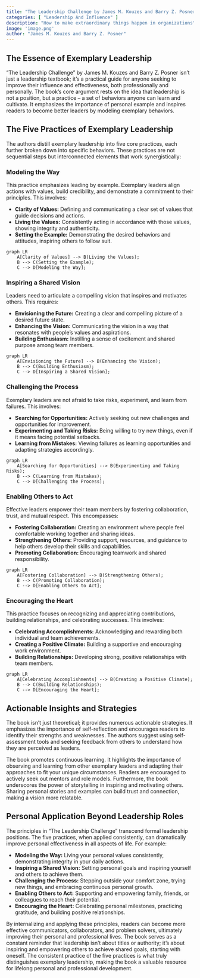 ```yaml
---
title: "The Leadership Challenge by James M. Kouzes and Barry Z. Posner"
categories: [ "Leadership And Influence" ]
description: "How to make extraordinary things happen in organizations"
image: 'image.png'
author: "James M. Kouzes and Barry Z. Posner"
---
```

## The Essence of Exemplary Leadership

"The Leadership Challenge" by James M. Kouzes and Barry Z. Posner isn't just a leadership textbook; it's a practical guide for anyone seeking to improve their influence and effectiveness, both professionally and personally.  The book's core argument rests on the idea that leadership is not a position, but a practice – a set of behaviors anyone can learn and cultivate.  It emphasizes the importance of personal example and inspires readers to become better leaders by modeling exemplary behaviors.

## The Five Practices of Exemplary Leadership

The authors distill exemplary leadership into five core practices, each further broken down into specific behaviors.  These practices are not sequential steps but interconnected elements that work synergistically:

### Modeling the Way

This practice emphasizes leading by example. Exemplary leaders align actions with values, build credibility, and demonstrate a commitment to their principles. This involves:

* **Clarity of Values:** Defining and communicating a clear set of values that guide decisions and actions.
* **Living the Values:** Consistently acting in accordance with those values, showing integrity and authenticity.
* **Setting the Example:** Demonstrating the desired behaviors and attitudes, inspiring others to follow suit.

```mermaid
graph LR
    A[Clarity of Values] --> B(Living the Values);
    B --> C(Setting the Example);
    C --> D[Modeling the Way];
```

### Inspiring a Shared Vision

Leaders need to articulate a compelling vision that inspires and motivates others.  This requires:

* **Envisioning the Future:**  Creating a clear and compelling picture of a desired future state.
* **Enhancing the Vision:**  Communicating the vision in a way that resonates with people's values and aspirations.
* **Building Enthusiasm:**  Instilling a sense of excitement and shared purpose among team members.

```mermaid
graph LR
    A[Envisioning the Future] --> B(Enhancing the Vision);
    B --> C(Building Enthusiasm);
    C --> D[Inspiring a Shared Vision];
```

### Challenging the Process

Exemplary leaders are not afraid to take risks, experiment, and learn from failures.  This involves:

* **Searching for Opportunities:** Actively seeking out new challenges and opportunities for improvement.
* **Experimenting and Taking Risks:**  Being willing to try new things, even if it means facing potential setbacks.
* **Learning from Mistakes:**  Viewing failures as learning opportunities and adapting strategies accordingly.

```mermaid
graph LR
    A[Searching for Opportunities] --> B(Experimenting and Taking Risks);
    B --> C(Learning from Mistakes);
    C --> D[Challenging the Process];
```


### Enabling Others to Act

Effective leaders empower their team members by fostering collaboration, trust, and mutual respect. This encompasses:

* **Fostering Collaboration:**  Creating an environment where people feel comfortable working together and sharing ideas.
* **Strengthening Others:**  Providing support, resources, and guidance to help others develop their skills and capabilities.
* **Promoting Collaboration:**  Encouraging teamwork and shared responsibility.


```mermaid
graph LR
    A[Fostering Collaboration] --> B(Strengthening Others);
    B --> C(Promoting Collaboration);
    C --> D[Enabling Others to Act];
```


### Encouraging the Heart

This practice focuses on recognizing and appreciating contributions, building relationships, and celebrating successes.  This involves:

* **Celebrating Accomplishments:**  Acknowledging and rewarding both individual and team achievements.
* **Creating a Positive Climate:**  Building a supportive and encouraging work environment.
* **Building Relationships:**  Developing strong, positive relationships with team members.

```mermaid
graph LR
    A[Celebrating Accomplishments] --> B(Creating a Positive Climate);
    B --> C(Building Relationships);
    C --> D[Encouraging the Heart];
```


## Actionable Insights and Strategies

The book isn't just theoretical; it provides numerous actionable strategies.  It emphasizes the importance of self-reflection and encourages readers to identify their strengths and weaknesses.  The authors suggest using self-assessment tools and seeking feedback from others to understand how they are perceived as leaders.

The book promotes continuous learning. It highlights the importance of observing and learning from other exemplary leaders and adapting their approaches to fit your unique circumstances.  Readers are encouraged to actively seek out mentors and role models.  Furthermore,  the book underscores the power of storytelling in inspiring and motivating others.  Sharing personal stories and examples can build trust and connection, making a vision more relatable.

## Personal Application Beyond Leadership Roles

The principles in "The Leadership Challenge" transcend formal leadership positions.  The five practices, when applied consistently, can dramatically improve personal effectiveness in all aspects of life.  For example:

* **Modeling the Way:**  Living your personal values consistently,  demonstrating integrity in your daily actions.
* **Inspiring a Shared Vision:**  Setting personal goals and inspiring yourself and others to achieve them.
* **Challenging the Process:**  Stepping outside your comfort zone, trying new things, and embracing continuous personal growth.
* **Enabling Others to Act:**  Supporting and empowering family, friends, or colleagues to reach their potential.
* **Encouraging the Heart:**  Celebrating personal milestones, practicing gratitude, and building positive relationships.

By internalizing and applying these principles, readers can become more effective communicators, collaborators, and problem solvers, ultimately improving their personal and professional lives.  The book serves as a constant reminder that leadership isn't about titles or authority; it's about inspiring and empowering others to achieve shared goals, starting with oneself.  The consistent practice of the five practices is what truly distinguishes exemplary leadership, making the book a valuable resource for lifelong personal and professional development.

